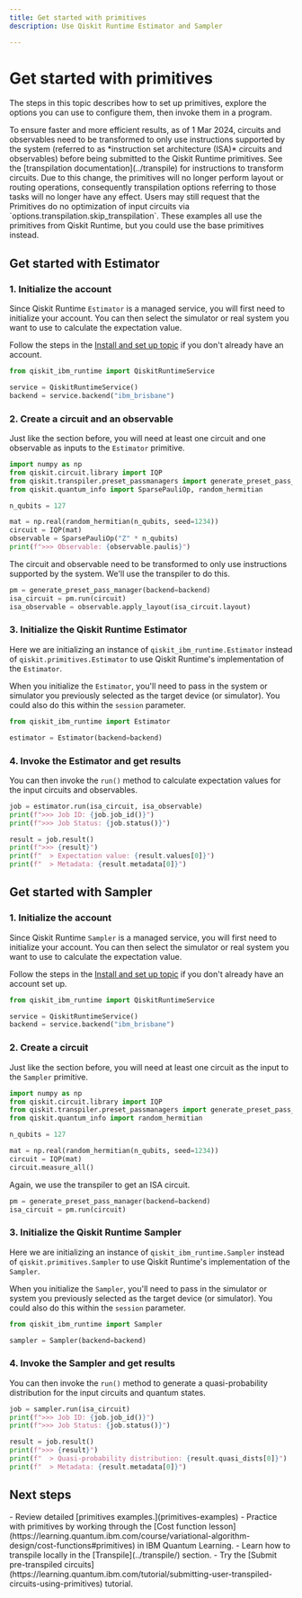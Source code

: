 ```yaml
---
title: Get started with primitives
description: Use Qiskit Runtime Estimator and Sampler

---
```


# Get started with primitives

The steps in this topic describes how to set up  primitives, explore the options you can use to configure them, then invoke them in a program.

<Admonition type="note" title="Important:">
To ensure faster and more efficient results, as of 1 Mar 2024, circuits and observables need to be transformed to only use instructions supported by the system (referred to as *instruction set architecture (ISA)* circuits and observables) before being submitted to the Qiskit Runtime primitives.  See the [transpilation documentation](../transpile) for instructions to transform circuits.  Due to this change, the primitives will no longer perform layout or routing operations, consequently transpilation options referring to those tasks will no longer have any effect. Users may still request that the Primitives do no optimization of input circuits via `options.transpilation.skip_transpilation`.
</Admonition>

<Admonition type="note">
    These examples all use the primitives from Qiskit Runtime, but you could use the base primitives instead. 
</Admonition>

<span id="start-estimator"></span>
## Get started with Estimator

### 1. Initialize the account

Since Qiskit Runtime `Estimator` is a managed service, you will first need to initialize your account. You can then select the simulator or real system you want to use to calculate the expectation value.

Follow the steps in the [Install and set up topic](../start/install) if you don't already have an account.

```python
from qiskit_ibm_runtime import QiskitRuntimeService

service = QiskitRuntimeService()
backend = service.backend("ibm_brisbane")
```

### 2. Create a circuit and an observable

Just like the section before, you will need at least one circuit and one observable as inputs to the `Estimator` primitive.

```python
import numpy as np
from qiskit.circuit.library import IQP
from qiskit.transpiler.preset_passmanagers import generate_preset_pass_manager
from qiskit.quantum_info import SparsePauliOp, random_hermitian

n_qubits = 127

mat = np.real(random_hermitian(n_qubits, seed=1234))
circuit = IQP(mat)
observable = SparsePauliOp("Z" * n_qubits)
print(f">>> Observable: {observable.paulis}")
```

The circuit and observable need to be transformed to only use instructions supported by the system. We'll use the transpiler to do this.

```python
pm = generate_preset_pass_manager(backend=backend)
isa_circuit = pm.run(circuit)
isa_observable = observable.apply_layout(isa_circuit.layout)
```

### 3. Initialize the Qiskit Runtime Estimator

Here we are initializing an instance of `qiskit_ibm_runtime.Estimator` instead of `qiskit.primitives.Estimator` to use Qiskit Runtime's implementation of the `Estimator`. 

When you initialize the `Estimator`, you'll need to pass in the system or simulator you previously selected as the target device (or simulator).  You could also do this within the `session` parameter. 

```python
from qiskit_ibm_runtime import Estimator

estimator = Estimator(backend=backend)
```

### 4. Invoke the Estimator and get results

You can then invoke the `run()` method to calculate expectation values for the input circuits and observables.

```python
job = estimator.run(isa_circuit, isa_observable)
print(f">>> Job ID: {job.job_id()}")
print(f">>> Job Status: {job.status()}")
```

```python
result = job.result()
print(f">>> {result}")
print(f"  > Expectation value: {result.values[0]}")
print(f"  > Metadata: {result.metadata[0]}")
```

<span id="start-sampler"></span>
## Get started with Sampler

### 1. Initialize the account

Since Qiskit Runtime `Sampler` is a managed service, you will first need to initialize your account. You can then select the simulator or real system you want to use to calculate the expectation value.

Follow the steps in the [Install and set up topic](../start/install) if you don't already have an account set up.

```python
from qiskit_ibm_runtime import QiskitRuntimeService

service = QiskitRuntimeService()
backend = service.backend("ibm_brisbane")
```

### 2. Create a circuit

Just like the section before, you will need at least one circuit as the input to the `Sampler` primitive.

```python
import numpy as np
from qiskit.circuit.library import IQP
from qiskit.transpiler.preset_passmanagers import generate_preset_pass_manager
from qiskit.quantum_info import random_hermitian

n_qubits = 127

mat = np.real(random_hermitian(n_qubits, seed=1234))
circuit = IQP(mat)
circuit.measure_all()
```

Again, we use the transpiler to get an ISA circuit.

```python
pm = generate_preset_pass_manager(backend=backend)
isa_circuit = pm.run(circuit)
```

### 3. Initialize the Qiskit Runtime Sampler

Here we are initializing an instance of `qiskit_ibm_runtime.Sampler` instead of `qiskit.primitives.Sampler` to use Qiskit Runtime's implementation of the `Sampler`. 

When you initialize the `Sampler`, you'll need to pass in the simulator or system you previously selected as the target device (or simulator).  You could also do this within the `session` parameter. 

```python
from qiskit_ibm_runtime import Sampler

sampler = Sampler(backend=backend)
```

### 4. Invoke the Sampler and get results

You can then invoke the `run()` method to generate a quasi-probability distribution for the input circuits and quantum states.

```python
job = sampler.run(isa_circuit)
print(f">>> Job ID: {job.job_id()}")
print(f">>> Job Status: {job.status()}")
```
```python
result = job.result()
print(f">>> {result}")
print(f"  > Quasi-probability distribution: {result.quasi_dists[0]}")
print(f"  > Metadata: {result.metadata[0]}")
```
## Next steps

<Admonition type="tip" title="Recommendations">
    - Review detailed [primitives examples.](primitives-examples)
    - Practice with primitives by working through the [Cost function lesson](https://learning.quantum.ibm.com/course/variational-algorithm-design/cost-functions#primitives) in IBM Quantum Learning.
    - Learn how to transpile locally in the [Transpile](../transpile/) section.
    - Try the [Submit pre-transpiled circuits](https://learning.quantum.ibm.com/tutorial/submitting-user-transpiled-circuits-using-primitives) tutorial.
</Admonition>
